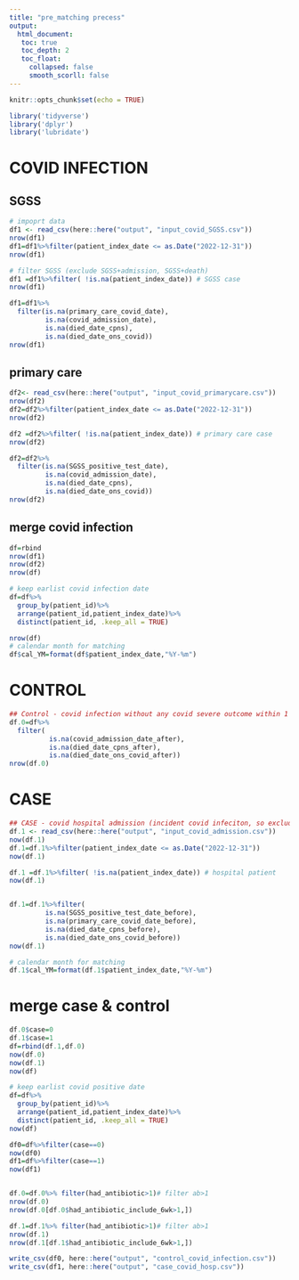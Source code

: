 ```yaml
---
title: "pre_matching precess"
output: 
  html_document:
   toc: true
   toc_depth: 2
   toc_float:
     collapsed: false
     smooth_scorll: false
---
```


```r
knitr::opts_chunk$set(echo = TRUE)
```


```r
library('tidyverse')
library('dplyr')
library('lubridate')
```

# COVID INFECTION
## SGSS
```r
# impoprt data
df1 <- read_csv(here::here("output", "input_covid_SGSS.csv"))
nrow(df1)
df1=df1%>%filter(patient_index_date <= as.Date("2022-12-31"))
nrow(df1)

# filter SGSS (exclude SGSS+admission, SGSS+death)
df1 =df1%>%filter( !is.na(patient_index_date)) # SGSS case
nrow(df1)

df1=df1%>%
  filter(is.na(primary_care_covid_date),
         is.na(covid_admission_date),
         is.na(died_date_cpns), 
         is.na(died_date_ons_covid))
nrow(df1)
```

## primary care
```r
df2<- read_csv(here::here("output", "input_covid_primarycare.csv"))
nrow(df2)
df2=df2%>%filter(patient_index_date <= as.Date("2022-12-31"))
nrow(df2)

df2 =df2%>%filter( !is.na(patient_index_date)) # primary care case
nrow(df2)

df2=df2%>%
  filter(is.na(SGSS_positive_test_date),
         is.na(covid_admission_date),
         is.na(died_date_cpns), 
         is.na(died_date_ons_covid))
nrow(df2)

```

## merge covid infection
```r
df=rbind
nrow(df1)
nrow(df2)
nrow(df)

# keep earlist covid infection date
df=df%>%
  group_by(patient_id)%>%
  arrange(patient_id,patient_index_date)%>%
  distinct(patient_id, .keep_all = TRUE)

nrow(df)
# calendar month for matching
df$cal_YM=format(df$patient_index_date,"%Y-%m")

```

# CONTROL
```r
## Control - covid infection without any covid severe outcome within 1 month
df.0=df%>%
  filter(
          is.na(covid_admission_date_after),
          is.na(died_date_cpns_after),
          is.na(died_date_ons_covid_after))
nrow(df.0)


```

# CASE
```r
## CASE - covid hospital admission (incident covid infeciton, so exclude recors outside 1 month)
df.1 <- read_csv(here::here("output", "input_covid_admission.csv"))
now(df.1)
df.1=df.1%>%filter(patient_index_date <= as.Date("2022-12-31"))
now(df.1)

df.1 =df.1%>%filter( !is.na(patient_index_date)) # hospital patient
now(df.1)


df.1=df.1%>%filter(
         is.na(SGSS_positive_test_date_before),
         is.na(primary_care_covid_date_before), 
         is.na(died_date_cpns_before),
         is.na(died_date_ons_covid_before))
now(df.1)

# calendar month for matching
df.1$cal_YM=format(df.1$patient_index_date,"%Y-%m")
```

# merge case & control
```r
df.0$case=0
df.1$case=1
df=rbind(df.1,df.0)
now(df.0)
now(df.1)
now(df)

# keep earlist covid positive date
df=df%>%
  group_by(patient_id)%>%
  arrange(patient_id,patient_index_date)%>%
  distinct(patient_id, .keep_all = TRUE)
now(df)

df0=df%>%filter(case==0)
now(df0)
df1=df%>%filter(case==1)
now(df1)


df.0=df.0%>% filter(had_antibiotic>1)# filter ab>1
nrow(df.0)
nrow(df.0[df.0$had_antibiotic_include_6wk>1,])

df.1=df.1%>% filter(had_antibiotic>1)# filter ab>1
nrow(df.1)
nrow(df.1[df.1$had_antibiotic_include_6wk>1,])

write_csv(df0, here::here("output", "control_covid_infection.csv"))
write_csv(df1, here::here("output", "case_covid_hosp.csv"))
```

